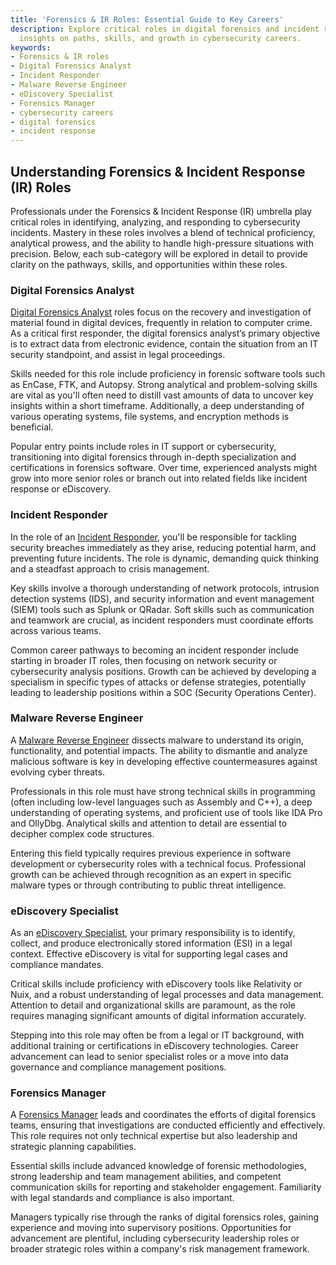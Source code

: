 ```yaml
---
title: 'Forensics & IR Roles: Essential Guide to Key Careers'
description: Explore critical roles in digital forensics and incident response, with
  insights on paths, skills, and growth in cybersecurity careers.
keywords:
- Forensics & IR roles
- Digital Forensics Analyst
- Incident Responder
- Malware Reverse Engineer
- eDiscovery Specialist
- Forensics Manager
- cybersecurity careers
- digital forensics
- incident response
---
```


## Understanding Forensics & Incident Response (IR) Roles

Professionals under the Forensics & Incident Response (IR) umbrella play critical roles in identifying, analyzing, and responding to cybersecurity incidents. Mastery in these roles involves a blend of technical proficiency, analytical prowess, and the ability to handle high-pressure situations with precision. Below, each sub-category will be explored in detail to provide clarity on the pathways, skills, and opportunities within these roles.

### Digital Forensics Analyst

[Digital Forensics Analyst](career/profile/roles/forensics_&_ir_roles/digital_forensics_analyst) roles focus on the recovery and investigation of material found in digital devices, frequently in relation to computer crime. As a critical first responder, the digital forensics analyst’s primary objective is to extract data from electronic evidence, contain the situation from an IT security standpoint, and assist in legal proceedings.

Skills needed for this role include proficiency in forensic software tools such as EnCase, FTK, and Autopsy. Strong analytical and problem-solving skills are vital as you'll often need to distill vast amounts of data to uncover key insights within a short timeframe. Additionally, a deep understanding of various operating systems, file systems, and encryption methods is beneficial.

Popular entry points include roles in IT support or cybersecurity, transitioning into digital forensics through in-depth specialization and certifications in forensics software. Over time, experienced analysts might grow into more senior roles or branch out into related fields like incident response or eDiscovery.

### Incident Responder

In the role of an [Incident Responder](career/profile/roles/forensics_&_ir_roles/incident_responder), you'll be responsible for tackling security breaches immediately as they arise, reducing potential harm, and preventing future incidents. The role is dynamic, demanding quick thinking and a steadfast approach to crisis management.

Key skills involve a thorough understanding of network protocols, intrusion detection systems (IDS), and security information and event management (SIEM) tools such as Splunk or QRadar. Soft skills such as communication and teamwork are crucial, as incident responders must coordinate efforts across various teams.

Common career pathways to becoming an incident responder include starting in broader IT roles, then focusing on network security or cybersecurity analysis positions. Growth can be achieved by developing a specialism in specific types of attacks or defense strategies, potentially leading to leadership positions within a SOC (Security Operations Center).

### Malware Reverse Engineer

A [Malware Reverse Engineer](career/profile/roles/forensics_&_ir_roles/malware_reverse_engineer) dissects malware to understand its origin, functionality, and potential impacts. The ability to dismantle and analyze malicious software is key in developing effective countermeasures against evolving cyber threats.

Professionals in this role must have strong technical skills in programming (often including low-level languages such as Assembly and C++), a deep understanding of operating systems, and proficient use of tools like IDA Pro and OllyDbg. Analytical skills and attention to detail are essential to decipher complex code structures.

Entering this field typically requires previous experience in software development or cybersecurity roles with a technical focus. Professional growth can be achieved through recognition as an expert in specific malware types or through contributing to public threat intelligence.

### eDiscovery Specialist

As an [eDiscovery Specialist](career/profile/roles/forensics_&_ir_roles/ediscovery_specialist), your primary responsibility is to identify, collect, and produce electronically stored information (ESI) in a legal context. Effective eDiscovery is vital for supporting legal cases and compliance mandates.

Critical skills include proficiency with eDiscovery tools like Relativity or Nuix, and a robust understanding of legal processes and data management. Attention to detail and organizational skills are paramount, as the role requires managing significant amounts of digital information accurately.

Stepping into this role may often be from a legal or IT background, with additional training or certifications in eDiscovery technologies. Career advancement can lead to senior specialist roles or a move into data governance and compliance management positions.

### Forensics Manager

A [Forensics Manager](career/profile/roles/forensics_&_ir_roles/forensics_manager) leads and coordinates the efforts of digital forensics teams, ensuring that investigations are conducted efficiently and effectively. This role requires not only technical expertise but also leadership and strategic planning capabilities.

Essential skills include advanced knowledge of forensic methodologies, strong leadership and team management abilities, and competent communication skills for reporting and stakeholder engagement. Familiarity with legal standards and compliance is also important.

Managers typically rise through the ranks of digital forensics roles, gaining experience and moving into supervisory positions. Opportunities for advancement are plentiful, including cybersecurity leadership roles or broader strategic roles within a company's risk management framework.
